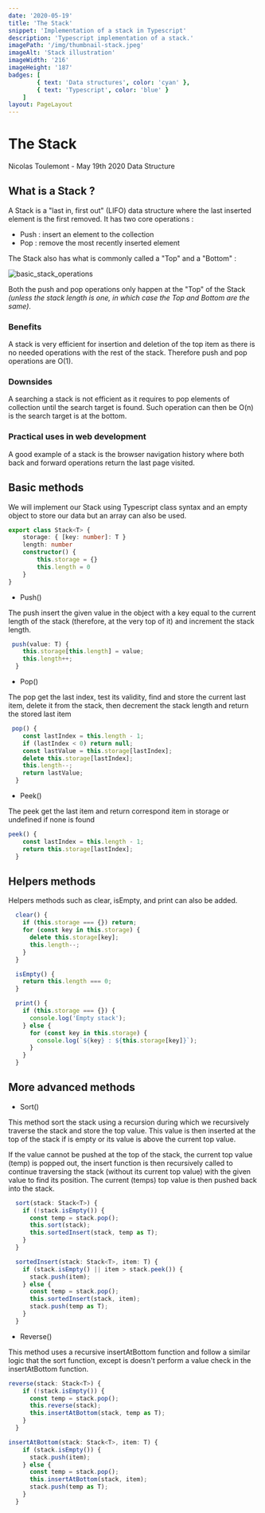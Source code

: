 ```yaml
---
date: '2020-05-19'
title: 'The Stack'
snippet: 'Implementation of a stack in Typescript'
description: 'Typescript implementation of a stack.'
imagePath: '/img/thumbnail-stack.jpeg'
imageAlt: 'Stack illustration'
imageWidth: '216'
imageHeight: '187'
badges: [
		{ text: 'Data structures', color: 'cyan' },
		{ text: 'Typescript', color: 'blue' }
	]
layout: PageLayout
---
```



# The Stack

<Flex width='100%' align='center' justify='space-between'>
	Nicolas Toulemont - May 19th 2020 <Tag colorScheme='cyan'>Data Structure</Tag>
</Flex>

## What is a Stack ?

A Stack is a "last in, first out" (LIFO) data structure where the last inserted element is the first removed.
It has two core operations :

-   Push : insert an element to the collection
-   Pop : remove the most recently inserted element

The Stack also has what is commonly called a "Top" and a "Bottom" :

![basic_stack_operations](/img/basic-stack-operations.jpeg)

Both the push and pop operations only happen at the "Top" of the Stack _(unless the stack length is one, in which case the Top and Bottom are the same)_.

### Benefits

A stack is very efficient for insertion and deletion of the top item as there is no needed operations with the rest of the stack.
Therefore push and pop operations are O(1).

### Downsides

A searching a stack is not efficient as it requires to pop elements of collection until the search target is found.
Such operation can then be O(n) is the search target is at the bottom.

### Practical uses in web development

A good example of a stack is the browser navigation history where both back and forward operations return the last page visited.

## Basic methods

We will implement our Stack using Typescript class syntax and an empty object to store our data but an array can also be used.

```typescript
export class Stack<T> {
	storage: { [key: number]: T }
	length: number
	constructor() {
		this.storage = {}
		this.length = 0
	}
}
```

-   Push()

The push insert the given value in the object with a key equal to the current length of the stack (therefore, at the very top of it) and increment the stack length.

```typescript
 push(value: T) {
    this.storage[this.length] = value;
    this.length++;
  }
```

-   Pop()

The pop get the last index, test its validity, find and store the current last item, delete it from the stack, then decrement the stack length and return the stored last item

```typescript
 pop() {
    const lastIndex = this.length - 1;
    if (lastIndex < 0) return null;
    const lastValue = this.storage[lastIndex];
    delete this.storage[lastIndex];
    this.length--;
    return lastValue;
  }
```

-   Peek()

The peek get the last item and return correspond item in storage or undefined if none is found

```typescript
peek() {
    const lastIndex = this.length - 1;
    return this.storage[lastIndex];
  }
```

## Helpers methods

Helpers methods such as clear, isEmpty, and print can also be added.

```typescript
  clear() {
    if (this.storage === {}) return;
    for (const key in this.storage) {
      delete this.storage[key];
      this.length--;
    }
  }

  isEmpty() {
    return this.length === 0;
  }

  print() {
    if (this.storage === {}) {
      console.log('Empty stack');
    } else {
      for (const key in this.storage) {
        console.log(`${key} : ${this.storage[key]}`);
      }
    }
  }
```

## More advanced methods

-   Sort()

This method sort the stack using a recursion during which we recursively traverse the stack and store the top value. This value is then inserted at the top of the stack if is empty or its value is above the current top value.

If the value cannot be pushed at the top of the stack, the current top value (temp) is popped out, the insert function is then recursively called to continue traversing the stack (without its current top value) with the given value to find its position. The current (temps) top value is then pushed back into the stack.

```typescript
  sort(stack: Stack<T>) {
    if (!stack.isEmpty()) {
      const temp = stack.pop();
      this.sort(stack);
      this.sortedInsert(stack, temp as T);
    }
  }

  sortedInsert(stack: Stack<T>, item: T) {
    if (stack.isEmpty() || item > stack.peek()) {
      stack.push(item);
    } else {
      const temp = stack.pop();
      this.sortedInsert(stack, item);
      stack.push(temp as T);
    }
  }
```

-   Reverse()

This method uses a recursive insertAtBottom function and follow a similar logic that the sort function, except is doesn't perform a value check in the insertAtBottom function.

```typescript
reverse(stack: Stack<T>) {
    if (!stack.isEmpty()) {
      const temp = stack.pop();
      this.reverse(stack);
      this.insertAtBottom(stack, temp as T);
    }
  }

insertAtBottom(stack: Stack<T>, item: T) {
    if (stack.isEmpty()) {
      stack.push(item);
    } else {
      const temp = stack.pop();
      this.insertAtBottom(stack, item);
      stack.push(temp as T);
    }
  }
```
